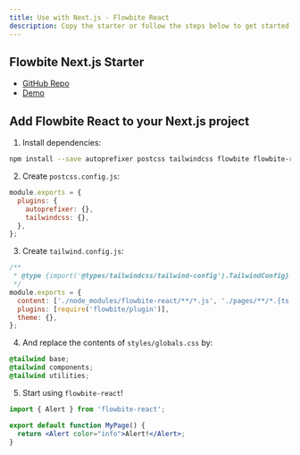```yaml
---
title: Use with Next.js - Flowbite React
description: Copy the starter or follow the steps below to get started with Flowbite React in Next.js.
---
```


## Flowbite Next.js Starter

- [GitHub Repo](https://github.com/tulupinc/flowbite-next-starter)
- [Demo](https://flowbite-next-starter.vercel.app/)

## Add Flowbite React to your Next.js project

1. Install dependencies:

```bash
npm install --save autoprefixer postcss tailwindcss flowbite flowbite-react
```

2. Create `postcss.config.js`:

```javascript
module.exports = {
  plugins: {
    autoprefixer: {},
    tailwindcss: {},
  },
};
```

3. Create `tailwind.config.js`:

```javascript
/**
 * @type {import('@types/tailwindcss/tailwind-config').TailwindConfig}
 */
module.exports = {
  content: ['./node_modules/flowbite-react/**/*.js', './pages/**/*.{ts,tsx}', './public/**/*.html'],
  plugins: [require('flowbite/plugin')],
  theme: {},
};
```

4. And replace the contents of `styles/globals.css` by:

```css
@tailwind base;
@tailwind components;
@tailwind utilities;
```

5. Start using `flowbite-react`!

```jsx
import { Alert } from 'flowbite-react';

export default function MyPage() {
  return <Alert color="info">Alert!</Alert>;
}
```
